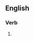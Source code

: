 ==English==

===Verb===
{{head|en|present participle}}

# {{present participle of|pittle|lang=en|nocat=1}}